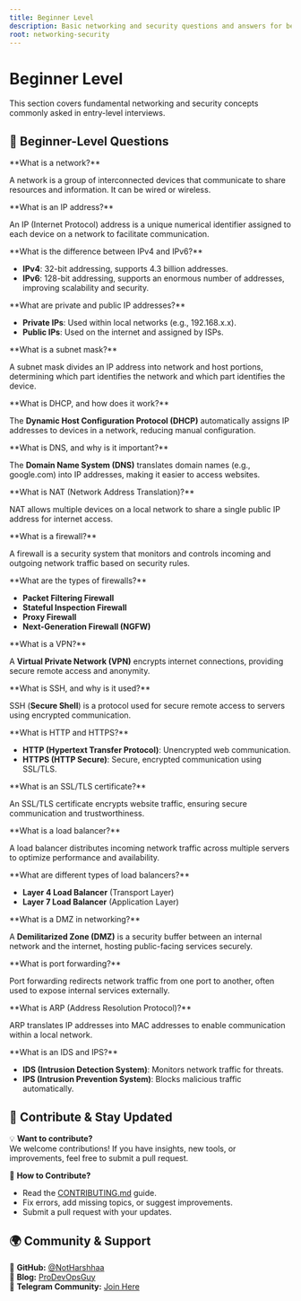 ```yaml
---
title: Beginner Level
description: Basic networking and security questions and answers for beginners.
root: networking-security
---
```



# Beginner Level

This section covers fundamental networking and security concepts commonly asked in entry-level interviews.

## **🚀 Beginner-Level Questions**  

<Steps>
<Step>
**What is a network?**  

A network is a group of interconnected devices that communicate to share resources and information. It can be wired or wireless.  
</Step>

<Step>
**What is an IP address?**  

An IP (Internet Protocol) address is a unique numerical identifier assigned to each device on a network to facilitate communication.  
</Step>

<Step>
**What is the difference between IPv4 and IPv6?**  

- **IPv4**: 32-bit addressing, supports 4.3 billion addresses.  
- **IPv6**: 128-bit addressing, supports an enormous number of addresses, improving scalability and security.  
</Step>

<Step>
**What are private and public IP addresses?**  

- **Private IPs**: Used within local networks (e.g., 192.168.x.x).  
- **Public IPs**: Used on the internet and assigned by ISPs.  
</Step>

<Step>
**What is a subnet mask?**  

A subnet mask divides an IP address into network and host portions, determining which part identifies the network and which part identifies the device.  
</Step>

<Step>
**What is DHCP, and how does it work?**  

The **Dynamic Host Configuration Protocol (DHCP)** automatically assigns IP addresses to devices in a network, reducing manual configuration.  
</Step>

<Step>
**What is DNS, and why is it important?**  

The **Domain Name System (DNS)** translates domain names (e.g., google.com) into IP addresses, making it easier to access websites.  
</Step>

<Step>
**What is NAT (Network Address Translation)?**  

NAT allows multiple devices on a local network to share a single public IP address for internet access.  
</Step>

<Step>
**What is a firewall?**  

A firewall is a security system that monitors and controls incoming and outgoing network traffic based on security rules.  
</Step>

<Step>
**What are the types of firewalls?**  

- **Packet Filtering Firewall**  
- **Stateful Inspection Firewall**  
- **Proxy Firewall**  
- **Next-Generation Firewall (NGFW)**  
</Step>

<Step>
**What is a VPN?**  

A **Virtual Private Network (VPN)** encrypts internet connections, providing secure remote access and anonymity.  
</Step>

<Step>
**What is SSH, and why is it used?**  

SSH (**Secure Shell**) is a protocol used for secure remote access to servers using encrypted communication.  
</Step>

<Step>
**What is HTTP and HTTPS?**  

- **HTTP (Hypertext Transfer Protocol)**: Unencrypted web communication.  
- **HTTPS (HTTP Secure)**: Secure, encrypted communication using SSL/TLS.  
</Step>

<Step>
**What is an SSL/TLS certificate?**  

An SSL/TLS certificate encrypts website traffic, ensuring secure communication and trustworthiness.  
</Step>

<Step>
**What is a load balancer?**  

A load balancer distributes incoming network traffic across multiple servers to optimize performance and availability.  
</Step>

<Step>
**What are different types of load balancers?**  

- **Layer 4 Load Balancer** (Transport Layer)  
- **Layer 7 Load Balancer** (Application Layer)  
</Step>

<Step>
**What is a DMZ in networking?**  

A **Demilitarized Zone (DMZ)** is a security buffer between an internal network and the internet, hosting public-facing services securely.  
</Step>

<Step>
**What is port forwarding?**  

Port forwarding redirects network traffic from one port to another, often used to expose internal services externally.  
</Step>

<Step>
**What is ARP (Address Resolution Protocol)?**  

ARP translates IP addresses into MAC addresses to enable communication within a local network.  
</Step>

<Step>
**What is an IDS and IPS?**  

- **IDS (Intrusion Detection System)**: Monitors network traffic for threats.  
- **IPS (Intrusion Prevention System)**: Blocks malicious traffic automatically.  
</Step>
</Steps>

## 📢 Contribute & Stay Updated

💡 **Want to contribute?**  
We welcome contributions! If you have insights, new tools, or improvements, feel free to submit a pull request.  

📌 **How to Contribute?**
- Read the [CONTRIBUTING.md](https://github.com/NotHarshhaa/DevOps-Interview-Questions/blob/master/CONTRIBUTING.md) guide.  
- Fix errors, add missing topics, or suggest improvements.  
- Submit a pull request with your updates.  

## 🌍 Community & Support  

🔗 **GitHub:** [@NotHarshhaa](https://github.com/NotHarshhaa)  
📝 **Blog:** [ProDevOpsGuy](https://blog.prodevopsguy.xyz)  
💬 **Telegram Community:** [Join Here](https://t.me/prodevopsguy) 